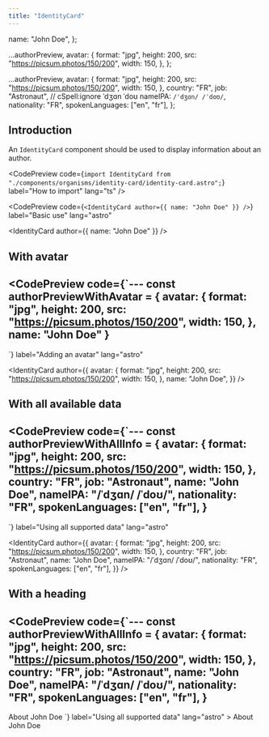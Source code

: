 ```yaml
---
title: "IdentityCard"
---
```



  name: "John Doe",
};

  ...authorPreview,
  avatar: {
    format: "jpg",
    height: 200,
    src: "https://picsum.photos/150/200",
    width: 150,
  },
};

  ...authorPreview,
  avatar: {
    format: "jpg",
    height: 200,
    src: "https://picsum.photos/150/200",
    width: 150,
  },
  country: "FR",
  job: "Astronaut",
  // cSpell:ignore ˈdʒɑn ˈdoʊ
  nameIPA: `/ˈdʒɑn/ /ˈdoʊ/`,
  nationality: "FR",
  spokenLanguages: ["en", "fr"],
};

## Introduction

An `IdentityCard` component should be used to display information about an author.

<CodePreview
  code={`import IdentityCard from "./components/organisms/identity-card/identity-card.astro";`}
  label="How to import"
  lang="ts"
/>

<CodePreview
  code={`<IdentityCard author={{ name: "John Doe" }} />`}
  label="Basic use"
  lang="astro"
>
  <IdentityCard author={{ name: "John Doe" }} />
</CodePreview>

## With avatar

<CodePreview
  code={`---
const authorPreviewWithAvatar = {
    avatar: {
      format: "jpg",
      height: 200,
      src: "https://picsum.photos/150/200",
      width: 150,
    },
    name: "John Doe"
}
---
<IdentityCard author={authorPreviewWithAvatar} />`}
  label="Adding an avatar"
  lang="astro"
>
  <IdentityCard
    author={{
      avatar: {
        format: "jpg",
        height: 200,
        src: "https://picsum.photos/150/200",
        width: 150,
      },
      name: "John Doe",
    }}
  />
</CodePreview>

## With all available data

<CodePreview
  code={`---
const authorPreviewWithAllInfo = {
    avatar: {
      format: "jpg",
      height: 200,
      src: "https://picsum.photos/150/200",
      width: 150,
    },
    country: "FR",
    job: "Astronaut",
    name: "John Doe",
    nameIPA: "/ˈdʒɑn/ /ˈdoʊ/",
    nationality: "FR",
    spokenLanguages: ["en", "fr"],
}
---
<IdentityCard author={authorPreviewWithAvatar} />`}
  label="Using all supported data"
  lang="astro"
>
  <IdentityCard
    author={{
      avatar: {
        format: "jpg",
        height: 200,
        src: "https://picsum.photos/150/200",
        width: 150,
      },
      country: "FR",
      job: "Astronaut",
      name: "John Doe",
      nameIPA: "/ˈdʒɑn/ /ˈdoʊ/",
      nationality: "FR",
      spokenLanguages: ["en", "fr"],
    }}
  />
</CodePreview>

## With a heading

<CodePreview
  code={`---
const authorPreviewWithAllInfo = {
    avatar: {
      format: "jpg",
      height: 200,
      src: "https://picsum.photos/150/200",
      width: 150,
    },
    country: "FR",
    job: "Astronaut",
    name: "John Doe",
    nameIPA: "/ˈdʒɑn/ /ˈdoʊ/",
    nationality: "FR",
    spokenLanguages: ["en", "fr"],
}
---
<IdentityCard author={authorPreviewWithAvatar}>
    <Heading as="h3" slot="heading">About John Doe</Heading>
</IdentityCard>`}
  label="Using all supported data"
  lang="astro"
>
  <IdentityCard
    author={{
      avatar: {
        format: "jpg",
        height: 200,
        src: "https://picsum.photos/150/200",
        width: 150,
      },
      country: "FR",
      job: "Astronaut",
      name: "John Doe",
      nameIPA: "/ˈdʒɑn/ /ˈdoʊ/",
      nationality: "FR",
      spokenLanguages: ["en", "fr"],
    }}
  >
    <Heading as="h3" slot="heading">About John Doe</Heading>
  </IdentityCard>
</CodePreview>
